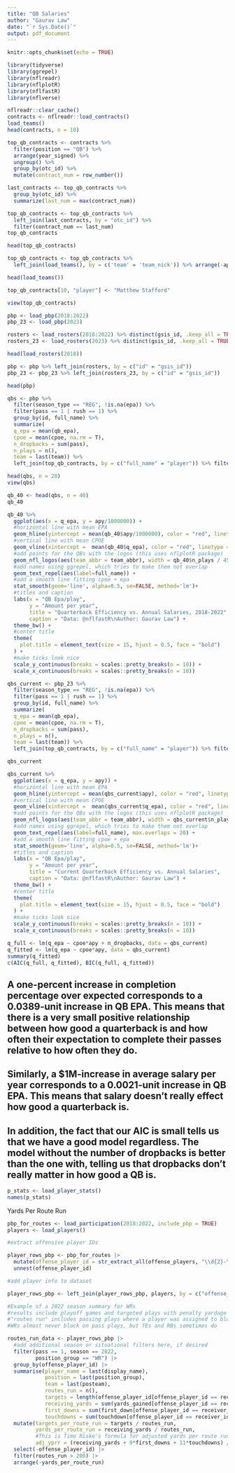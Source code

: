```yaml
---
title: "QB Salaries"
author: "Gaurav Law"
date: "`r Sys.Date()`"
output: pdf_document
---
```


```r
knitr::opts_chunk$set(echo = TRUE)
```

```r
library(tidyverse)
library(ggrepel)
library(nflreadr)
library(nflplotR)
library(nflfastR)
library(nflverse)
```


```r
nflreadr::clear_cache()
contracts <- nflreadr::load_contracts()
load_teams()
head(contracts, n = 10)
```

```r
top_qb_contracts <- contracts %>% 
  filter(position == "QB") %>%
  arrange(year_signed) %>%
  ungroup() %>%
  group_by(otc_id) %>%
  mutate(contract_num = row_number())

last_contracts <- top_qb_contracts %>%
  group_by(otc_id) %>%
  summarize(last_num = max(contract_num))

top_qb_contracts <- top_qb_contracts %>%
  left_join(last_contracts, by = "otc_id") %>%
  filter(contract_num == last_num)
top_qb_contracts

head(top_qb_contracts)

```


```r
top_qb_contracts <- top_qb_contracts %>%
  left_join(load_teams(), by = c('team' = 'team_nick')) %>% arrange(-apy)

head(load_teams())

top_qb_contracts[10, "player"] <- "Matthew Stafford"

view(top_qb_contracts)
```


```r
pbp <- load_pbp(2018:2022)
pbp_23 <- load_pbp(2023)
```

```r
rosters <- load_rosters(2018:2022) %>% distinct(gsis_id, .keep_all = TRUE)
rosters_23 <- load_rosters(2023) %>% distinct(gsis_id, .keep_all = TRUE)

head(load_rosters(2018))

pbp <- pbp %>% left_join(rosters, by = c("id" = "gsis_id"))
pbp_23 <- pbp_23 %>% left_join(rosters_23, by = c("id" = "gsis_id"))

head(pbp)
```

```r
qbs <- pbp %>% 
  filter(season_type == "REG", !is.na(epa)) %>%
  filter(pass == 1 | rush == 1) %>%
  group_by(id, full_name) %>%
  summarize(
  q_epa = mean(qb_epa),
  cpoe = mean(cpoe, na.rm = T),
  n_dropbacks = sum(pass),
  n_plays = n(),
  team = last(team)) %>%
  left_join(top_qb_contracts, by = c("full_name" = "player")) %>% filter(n_dropbacks > 100 & n_plays > 500) %>% arrange(-q_epa)

head(qbs, n = 20)
view(qbs)

qb_40 <- head(qbs, n = 40)
qb_40
```


```r
qb_40 %>%
  ggplot(aes(x = q_epa, y = apy/1000000)) +
  #horizontal line with mean EPA
  geom_hline(yintercept = mean(qb_40$apy/1000000), color = "red", linetype = "dashed", alpha=0.5) +
  #vertical line with mean CPOE
  geom_vline(xintercept =  mean(qb_40$q_epa), color = "red", linetype = "dashed", alpha=0.5) +
  #add points for the QBs with the logos (this uses nflplotR package)
  geom_nfl_logos(aes(team_abbr = team_abbr), width = qb_40$n_plays / 45000, alpha = 0.75) +
  #add names using ggrepel, which tries to make them not overlap
  geom_text_repel(aes(label=full_name)) +
  #add a smooth line fitting cpoe + epa
  stat_smooth(geom='line', alpha=0.5, se=FALSE, method='lm')+
  #titles and caption
  labs(x = "QB Epa/play",
       y = "Amount per year",
       title = "Quarterback Efficiency vs. Annual Salaries, 2018-2022",
       caption = "Data: @nflfastR\nAuthor: Gaurav Law") +
  theme_bw() +
  #center title
  theme(
    plot.title = element_text(size = 15, hjust = 0.5, face = "bold")
  ) +
  #make ticks look nice
  scale_y_continuous(breaks = scales::pretty_breaks(n = 10)) +
  scale_x_continuous(breaks = scales::pretty_breaks(n = 10))

```

```r
qbs_current <- pbp_23 %>% 
  filter(season_type == "REG", !is.na(epa)) %>%
  filter(pass == 1 | rush == 1) %>%
  group_by(id, full_name) %>%
  summarize(
  q_epa = mean(qb_epa),
  cpoe = mean(cpoe, na.rm = T),
  n_dropbacks = sum(pass),
  n_plays = n(),
  team = last(team)) %>%
  left_join(top_qb_contracts, by = c("full_name" = "player")) %>% filter(n_dropbacks > 300 & n_plays > 200) %>% arrange(-n_dropbacks)

qbs_current
```

```r
qbs_current %>%
  ggplot(aes(x = q_epa, y = apy)) +
  #horizontal line with mean EPA
  geom_hline(yintercept = mean(qbs_current$apy), color = "red", linetype = "dashed", alpha=0.5) +
  #vertical line with mean CPOE
  geom_vline(xintercept =  mean(qbs_current$q_epa), color = "red", linetype = "dashed", alpha=0.5) +
  #add points for the QBs with the logos (this uses nflplotR package)
  geom_nfl_logos(aes(team_abbr = team_abbr), width = qbs_current$n_plays / 12000, alpha = 0.75) +
  #add names using ggrepel, which tries to make them not overlap
  geom_text_repel(aes(label=full_name), max.overlaps = 20) +
  #add a smooth line fitting cpoe + epa
  stat_smooth(geom='line', alpha=0.5, se=FALSE, method='lm')+
  #titles and caption
  labs(x = "QB Epa/play",
       y = "Amount per year",
       title = "Current Quarterback Efficiency vs. Annual Salaries",
       caption = "Data: @nflfastR\nAuthor: Gaurav Law") +
  theme_bw() +
  #center title
  theme(
    plot.title = element_text(size = 15, hjust = 0.5, face = "bold")
  ) +
  #make ticks look nice
  scale_y_continuous(breaks = scales::pretty_breaks(n = 10)) +
  scale_x_continuous(breaks = scales::pretty_breaks(n = 10))

```

```r
q_full <- lm(q_epa ~ cpoe*apy + n_dropbacks, data = qbs_current)
q_fitted <- lm(q_epa ~ cpoe*apy, data = qbs_current)
summary(q_fitted)
c(AIC(q_full, q_fitted), BIC(q_full, q_fitted))
```

## A one-percent increase in completion percentage over expected corresponds to a 0.0389-unit increase in QB EPA. This means that there is a very small positive relationship between how good a quarterback is and how often their expectation to complete their passes relative to how often they do. 

## Similarly, a $1M-increase in average salary per year corresponds to a 0.0021-unit increase in QB EPA. This means that salary doesn't really effect how good a quarterback is.

## In addition, the fact that our AIC is small tells us that we have a good model regardless. The model without the number of dropbacks is better than the one with, telling us that dropbacks don't really matter in how good a QB is.



```r
p_stats <- load_player_stats()
names(p_stats)
```

Yards Per Route Run

```r
pbp_for_routes <- load_participation(2018:2022, include_pbp = TRUE)
players <- load_players()

#extract offensive player IDs

player_rows_pbp <- pbp_for_routes |>
  mutate(offense_player_id = str_extract_all(offense_players, "\\d{2}-\\d{7}")) |>
  unnest(offense_player_id)

#add player info to dataset

player_rows_pbp <- left_join(player_rows_pbp, players, by = c("offense_player_id" = "gsis_id"))

#Example of a 2022 season summary for WRs 
#results include playoff games and targeted plays with penalty yardage
#"routes run" includes passing plays where a player was assigned to block
#WRs almost never block on pass plays, but TEs and RBs sometimes do

routes_run_data <- player_rows_pbp |>
  #add additional season or situational filters here, if desired
  filter(pass == 1, season == 2022,
         position_group == "WR") |>
  group_by(offense_player_id) |>
  summarise(player_name = last(display_name),
            position = last(position_group),
            team = last(posteam),
            routes_run = n(),
            targets = length(offense_player_id[offense_player_id == receiver_id & !is.na(receiver_id)]),
            receiving_yards = sum(yards_gained[offense_player_id == receiver_id & !is.na(receiver_id) & !is.na(yards_gained)]),
            first_downs = sum(first_down[offense_player_id == receiver_id & !is.na(receiver_id) & !is.na(first_down)]),
            touchdowns = sum(touchdown[offense_player_id == receiver_id & !is.na(receiver_id) & !is.na(touchdown)])) |>
  mutate(targets_per_route_run = targets / routes_run,
         yards_per_route_run = receiving_yards / routes_run,
         #This is Timo Riske's formula for adjusted yards per route run
         adj_yprr = (receiving_yards + 9*first_downs + 11*touchdowns) / routes_run) |>
  select(-offense_player_id) |>
  filter(routes_run > 200) |>
  arrange(-yards_per_route_run)
```
